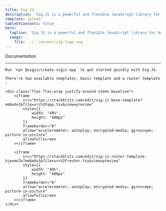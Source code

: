 ```yaml
---
title: Sig.JS
description: 'Sig.JS is a powerful and flexible JavaScript library for building web applications. It provides a range of features to help you create reactive, composable, and efficient applications.'
template: splash
tableOfContents: false
hero:
  tagline: 'Sig.JS is a powerful and flexible JavaScript library for building web applications. It provides a range of features to help you create reactive, composable, and efficient applications.'
  image:
    file: ../../assets/sig-logo.svg
---
```




<div style={{ marginTop: '-12rem' }}>
	<LinkButton
		style={{ marginBottom: '2rem' }}
		iconPlacement='end'
		icon='right-arrow'
		href="/guides/components" 
		variant="secondary">Documentation</LinkButton>

---

	Run `npx @sigjs/create-sigjs-app` to get started quickly with Sig.JS.
	
	There're two available templates, basic template and a router template :
	
	<div class="flex flex-wrap justify-around items-baseline">
		<iframe
			src="https://stackblitz.com/edit/sig-js-base-template?embed=1&file=src%2Fapp.tsx&view=preview"
			style={{ 
				width: "49%",
				height: "400px"
			}}
			frameborder="0"
			allow="accelerometer; autoplay; encrypted-media; gyroscope; picture-in-picture"
			allowfullscreen
		></iframe>

		<iframe
			src="https://stackblitz.com/edit/sig-js-router-template-bjexmu7w?embed=1&file=src%2Frouter.tsx&view=preview"
			style={{ 
				width: "49%",
				height: "400px"
			}}
			frameborder="0"
			allow="accelerometer; autoplay; encrypted-media; gyroscope; picture-in-picture"
			allowfullscreen
		></iframe>
	</div>
</div>
